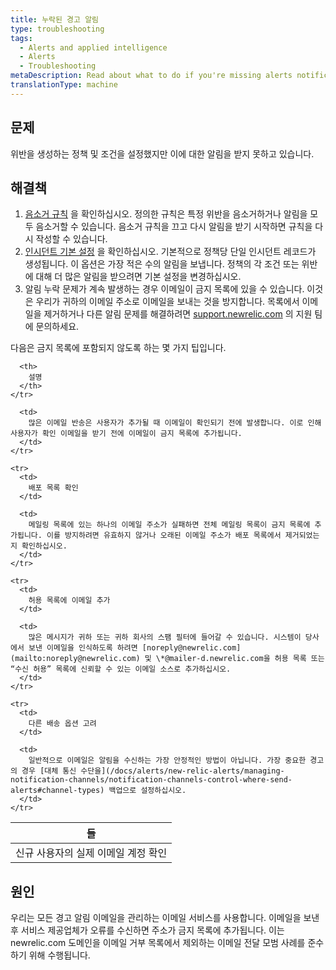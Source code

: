 ```yaml
---
title: 누락된 경고 알림
type: troubleshooting
tags:
  - Alerts and applied intelligence
  - Alerts
  - Troubleshooting
metaDescription: Read about what to do if you're missing alerts notifications.
translationType: machine
---
```


## 문제

위반을 생성하는 정책 및 조건을 설정했지만 이에 대한 알림을 받지 못하고 있습니다.

## 해결책

1. [음소거 규칙](/docs/alerts/new-relic-alerts/managing-notification-channels/muting-rules-suppress-notifications) 을 확인하십시오. 정의한 규칙은 특정 위반을 음소거하거나 알림을 모두 음소거할 수 있습니다. 음소거 규칙을 끄고 다시 알림을 받기 시작하면 규칙을 다시 작성할 수 있습니다.
2. [인시던트 기본 설정](/docs/alerts/new-relic-alerts/configuring-alert-policies/specify-when-new-relic-creates-incidents#preference-options) 을 확인하십시오. 기본적으로 정책당 단일 인시던트 레코드가 생성됩니다. 이 옵션은 가장 적은 수의 알림을 보냅니다. 정책의 각 조건 또는 위반에 대해 더 많은 알림을 받으려면 기본 설정을 변경하십시오.
3. 알림 누락 문제가 계속 발생하는 경우 이메일이 금지 목록에 있을 수 있습니다. 이것은 우리가 귀하의 이메일 주소로 이메일을 보내는 것을 방지합니다. 목록에서 이메일을 제거하거나 다른 알림 문제를 해결하려면 [support.newrelic.com](https://support.newrelic.com) 의 지원 팀에 문의하세요.

다음은 금지 목록에 포함되지 않도록 하는 몇 가지 팁입니다.

<table>
  <thead>
    <tr>
      <th>
        들
      </th>

      <th>
        설명
      </th>
    </tr>
  </thead>

  <tbody>
    <tr>
      <td>
        신규 사용자의 실제 이메일 계정 확인
      </td>

      <td>
        많은 이메일 반송은 사용자가 추가될 때 이메일이 확인되기 전에 발생합니다. 이로 인해 사용자가 확인 이메일을 받기 전에 이메일이 금지 목록에 추가됩니다.
      </td>
    </tr>

    <tr>
      <td>
        배포 목록 확인
      </td>

      <td>
        메일링 목록에 있는 하나의 이메일 주소가 실패하면 전체 메일링 목록이 금지 목록에 추가됩니다. 이를 방지하려면 유효하지 않거나 오래된 이메일 주소가 배포 목록에서 제거되었는지 확인하십시오.
      </td>
    </tr>

    <tr>
      <td>
        허용 목록에 이메일 추가
      </td>

      <td>
        많은 메시지가 귀하 또는 귀하 회사의 스팸 필터에 들어갈 수 있습니다. 시스템이 당사에서 보낸 이메일을 인식하도록 하려면 [noreply@newrelic.com](mailto:noreply@newrelic.com) 및 \*@mailer-d.newrelic.com을 허용 목록 또는 “수신 허용” 목록에 신뢰할 수 있는 이메일 소스로 추가하십시오.
      </td>
    </tr>

    <tr>
      <td>
        다른 배송 옵션 고려
      </td>

      <td>
        일반적으로 이메일은 알림을 수신하는 가장 안정적인 방법이 아닙니다. 가장 중요한 경고의 경우 [대체 통신 수단을](/docs/alerts/new-relic-alerts/managing-notification-channels/notification-channels-control-where-send-alerts#channel-types) 백업으로 설정하십시오.
      </td>
    </tr>
  </tbody>
</table>

## 원인

우리는 모든 경고 알림 이메일을 관리하는 이메일 서비스를 사용합니다. 이메일을 보낸 후 서비스 제공업체가 오류를 수신하면 주소가 금지 목록에 추가됩니다. 이는 newrelic.com 도메인을 이메일 거부 목록에서 제외하는 이메일 전달 모범 사례를 준수하기 위해 수행됩니다.